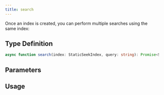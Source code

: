 ```yaml
---
title: search
---
```


Once an index is created, you can perform multiple searches using the same index:

## Type Definition

```typescript
async function search(index: StaticSeekIndex, query: string): Promise<SearchResult[] | StaticSeekError>;
```

## Parameters

## Usage
